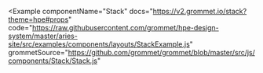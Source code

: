 
<Example
  componentName="Stack"
  docs="https://v2.grommet.io/stack?theme=hpe#props"
  code="https://raw.githubusercontent.com/grommet/hpe-design-system/master/aries-site/src/examples/components/layouts/StackExample.js"
  grommetSource="https://github.com/grommet/grommet/blob/master/src/js/components/Stack/Stack.js"
>
  <StackExample />
</Example>
